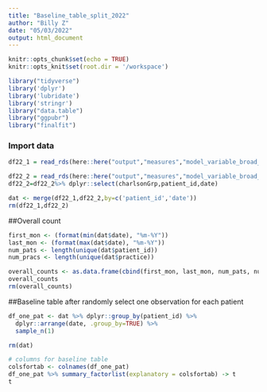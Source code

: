 ```yaml
---
title: "Baseline_table_split_2022"
author: "Billy Z"
date: "05/03/2022"
output: html_document
---
```


```r
knitr::opts_chunk$set(echo = TRUE)
knitr::opts_knit$set(root.dir = '/workspace')
```



```r
library("tidyverse") 
library('dplyr')
library('lubridate')
library('stringr')
library("data.table")
library("ggpubr")
library("finalfit")
```

### Import data

```r
df22_1 = read_rds(here::here("output","measures","model_variable_broad_2022_1.rds"))

df22_2 = read_rds(here::here("output","measures","model_variable_broad_2022_2.rds"))
df22_2=df22_2%>% dplyr::select(charlsonGrp,patient_id,date)

dat <- merge(df22_1,df22_2,by=c('patient_id','date'))
rm(df22_1,df22_2)

```

##Overall count

```r

first_mon <- (format(min(dat$date), "%m-%Y"))
last_mon <- (format(max(dat$date), "%m-%Y"))
num_pats <- length(unique(dat$patient_id))
num_pracs <- length(unique(dat$practice))

overall_counts <- as.data.frame(cbind(first_mon, last_mon, num_pats, num_pracs))
overall_counts
rm(overall_counts) 

```

##Baseline table after randomly select one observation for each patient 

```r

df_one_pat <- dat %>% dplyr::group_by(patient_id) %>%
  dplyr::arrange(date, .group_by=TRUE) %>%
  sample_n(1)

rm(dat)  

# columns for baseline table
colsfortab <- colnames(df_one_pat)
df_one_pat %>% summary_factorlist(explanatory = colsfortab) -> t
t

```




